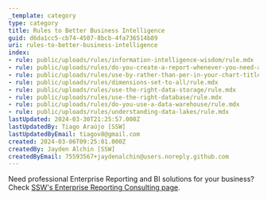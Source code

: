 ```yaml
---
_template: category
type: category
title: Rules to Better Business Intelligence
guid: d6da1cc5-cb74-4507-8bcb-4fa736514b89
uri: rules-to-better-business-intelligence
index:
- rule: public/uploads/rules/information-intelligence-wisdom/rule.mdx
- rule: public/uploads/rules/do-you-create-a-report-whenever-you-need-a-number-from-a-system/rule.mdx
- rule: public/uploads/rules/use-by-rather-than-per-in-your-chart-titles/rule.mdx
- rule: public/uploads/rules/dimensions-set-to-all/rule.mdx
- rule: public/uploads/rules/use-the-right-data-storage/rule.mdx
- rule: public/uploads/rules/use-the-right-database/rule.mdx
- rule: public/uploads/rules/do-you-use-a-data-warehouse/rule.mdx
- rule: public/uploads/rules/understanding-data-lakes/rule.mdx
lastUpdated: 2024-03-30T21:25:57.000Z
lastUpdatedBy: Tiago Araújo [SSW]
lastUpdatedByEmail: tiagov8@gmail.com
created: 2024-03-06T09:25:01.000Z
createdBy: Jayden Alchin [SSW]
createdByEmail: 75593567+jaydenalchin@users.noreply.github.com
---
```


Need professional Enterprise Reporting and BI solutions for your business? Check [SSW's Enterprise Reporting Consulting page](https://ssw.com.au/consulting/enterprise-reporting).
